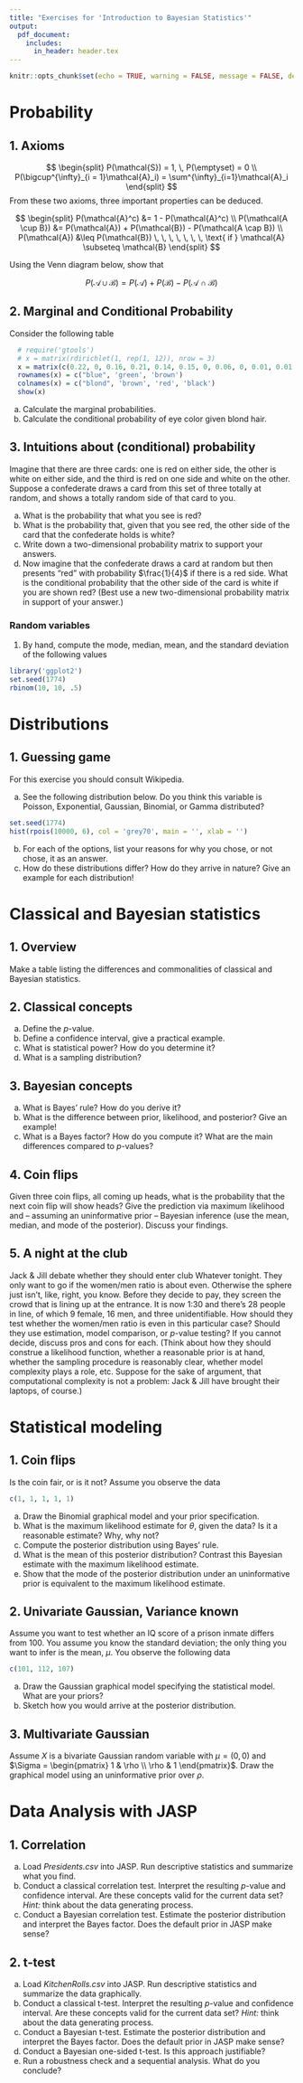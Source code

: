 ```yaml
---
title: "Exercises for 'Introduction to Bayesian Statistics'"
output:
  pdf_document:
    includes:
      in_header: header.tex
---
```


```r
knitr::opts_chunk$set(echo = TRUE, warning = FALSE, message = FALSE, dev.args = list(bg = 'transparent'), fig.align = 'center', fig.width = 3, fig.height = 2)
```

# Probability
## 1. Axioms
$$
\begin{split}
P(\mathcal{S}) = 1, \,  P(\emptyset) = 0 \\
P(\bigcup^{\infty}_{i = 1}\mathcal{A}_i) = \sum^{\infty}_{i=1}\mathcal{A}_i
\end{split}
$$
From these two axioms, three important properties can be deduced.

$$
\begin{split}
P(\mathcal{A}^c) &= 1 - P(\mathcal{A}^c) \\
P(\mathcal{A \cup B}) &= P(\mathcal{A}) + P(\mathcal{B}) - P(\mathcal{A \cap B}) \\
P(\mathcal{A}) &\leq P(\mathcal{B}) \, \, \, \, \, \, \, \text{  if   } \mathcal{A} \subseteq \mathcal{B}
\end{split}
$$

Using the Venn diagram below, show that

$$
P(\mathcal{A} \cup \mathcal{B}) = P(\mathcal{A}) + P(\mathcal{B}) - P(\mathcal{A} \cap \mathcal{B})
$$

\begin{center}
  \begin{tikzpicture}[fill=lightgray]
    \scope
            (-2,-2) rectangle (2,2)
            (1,0) circle (1);
      \fill[blue, opacity = .5] (0,0) circle (1);
    \endscope
    
    \scope
            (-2,-2) rectangle (2,2)
            (0,0) circle (1);
      \fill[red, opacity = .5] (1,0) circle (1);
    \endscope
  
    \draw (0,0) circle (1) (0,1)  node [text=black,above] {$\mathcal{A}$}
          (1,0) circle (1) (1,1)  node [text=black,above] {$\mathcal{B}$}
          (1,0) circle (1) (1,1)  node [text=black,below, xshift = -.50cm, yshift = -.65cm] {$\mathcal{A \cap B}$}
          (-2,-2) rectangle (3,2) node [text=black,above] {$\mathcal{S}$};
  \end{tikzpicture}
\end{center}

## 2. Marginal and Conditional Probability
Consider the following table

```r
  # require('gtools')
  # x = matrix(rdirichlet(1, rep(1, 12)), nrow = 3)
  x = matrix(c(0.22, 0, 0.16, 0.21, 0.14, 0.15, 0, 0.06, 0, 0.01, 0.01, 0.04), nrow = 3)
  rownames(x) = c("blue", 'green', 'brown')
  colnames(x) = c("blond", 'brown', 'red', 'black')
  show(x)
```

a. Calculate the marginal probabilities.
b. Calculate the conditional probability of eye color given blond hair.

## 3. Intuitions about (conditional) probability
Imagine that there are three cards: one is red on either side, the other is white on either side, and the third is red on one side and white on the other. Suppose a confederate draws a card from this set of three totally at random, and shows a totally random side of that card to you.

a. What is the probability that what you see is red?
b. What is the probability that, given that you see red, the other side of the card that the confederate holds is white?
c. Write down a two-dimensional probability matrix to support your answers.
d. Now imagine that the confederate draws a card at random but then presents "red" with probability $\frac{1}{4}$ if there is a red side. What is the conditional probability that the other side of the card is white if you are shown red? (Best use a new two-dimensional probability matrix in support of your answer.)

### Random variables

1) By hand, compute the mode, median, mean, and the standard deviation of the following values

```r
library('ggplot2')
set.seed(1774)
rbinom(10, 10, .5)
```

# Distributions

## 1. Guessing game
For this exercise you should consult Wikipedia.

a. See the following distribution below. Do you think this variable is Poisson, Exponential, Gaussian, Binomial, or Gamma distributed?

```r
set.seed(1774)
hist(rpois(10000, 6), col = 'grey70', main = '', xlab = '')
```

b. For each of the options, list your reasons for why you chose, or not chose, it as an answer.
c. How do these distributions differ? How do they arrive in nature? Give an example for each distribution!

# Classical and Bayesian statistics
## 1. Overview
Make a table listing the differences and commonalities of classical and Bayesian statistics.

## 2. Classical concepts
a. Define the *p*-value.
b. Define a confidence interval, give a practical example.
c. What is statistical power? How do you determine it?
d. What is a sampling distribution?

## 3. Bayesian concepts
a. What is Bayes' rule? How do you derive it?
b. What is the difference between prior, likelihood, and posterior? Give an example!
c. What is a Bayes factor? How do you compute it? What are the main differences compared to *p*-values?

## 4. Coin flips 
Given three coin flips, all coming up heads, what is the probability that the next coin flip will show heads? Give the prediction via maximum likelihood and -- assuming an uninformative prior -- Bayesian inference (use the mean, median, and mode of the posterior). Discuss your findings.

## 5. A night at the club
Jack & Jill debate whether they should enter club Whatever tonight. They only want to go if the women/men ratio is about even. Otherwise the sphere just isn't, like, right, you know. Before they decide to pay, they screen the crowd that is lining up at the entrance. It is now 1:30 and there's 28 people in line, of which 9 female, 16 men, and three unidentifiable. How should they test whether the women/men ratio is even in this particular case? Should they use estimation, model comparison, or $p$-value testing? If you cannot decide, discuss pros and cons for each. (Think about how they should construe a likelihood function, whether a reasonable prior is at hand, whether the sampling procedure is reasonably clear, whether model complexity plays a role, etc. Suppose for the sake of argument, that computational complexity is not a problem: Jack & Jill have brought their laptops, of course.)

# Statistical modeling
## 1. Coin flips
Is the coin fair, or is it not? Assume you observe the data
```r
c(1, 1, 1, 1, 1)
```

a. Draw the Binomial graphical model and your prior specification.
b. What is the maximum likelihood estimate for $\theta$, given the data? Is it a reasonable estimate? Why, why not?
c. Compute the posterior distribution using Bayes' rule.
d. What is the mean of this posterior distribution? Contrast this Bayesian estimate with the maximum likelihood estimate.
e. Show that the mode of the posterior distribution under an uninformative prior is equivalent to the maximum likelihood estimate.

## 2. Univariate Gaussian, Variance known
Assume you want to test whether an IQ score of a prison inmate differs from 100. You assume you know the standard deviation; the only thing you want to infer is the mean, $\mu$. You observe the following data

```r
c(101, 112, 107)
```

a. Draw the Gaussian graphical model specifying the statistical model. What are your priors?
b. Sketch how you would arrive at the posterior distribution.

## 3. Multivariate Gaussian
Assume $X$ is a bivariate Gaussian random variable with $\mu = (0, 0)$ and $\Sigma = \begin{pmatrix} 1 & \rho \\ \rho & 1 \end{pmatrix}$. Draw the graphical model using an uninformative prior over $\rho$.


# Data Analysis with JASP
## 1. Correlation
a. Load *Presidents.csv* into JASP. Run descriptive statistics and summarize what you find.
b. Conduct a classical correlation test. Interpret the resulting *p*-value and confidence interval. Are these concepts valid for the current data set? *Hint:* think about the data generating process.
c. Conduct a Bayesian correlation test. Estimate the posterior distribution and interpret the Bayes factor. Does the default prior in JASP make sense?

## 2. t-test
a. Load *KitchenRolls.csv* into JASP. Run descriptive statistics and summarize the data graphically.
b. Conduct a classical t-test. Interpret the resulting *p*-value and confidence interval. Are these concepts valid for the current data set? *Hint:* think about the data generating process.
c. Conduct a Bayesian t-test. Estimate the posterior distribution and interpret the Bayes factor. Does the default prior in JASP make sense?
d. Conduct a Bayesian one-sided t-test. Is this approach justifiable?
e. Run a robustness check and a sequential analysis. What do you conclude?